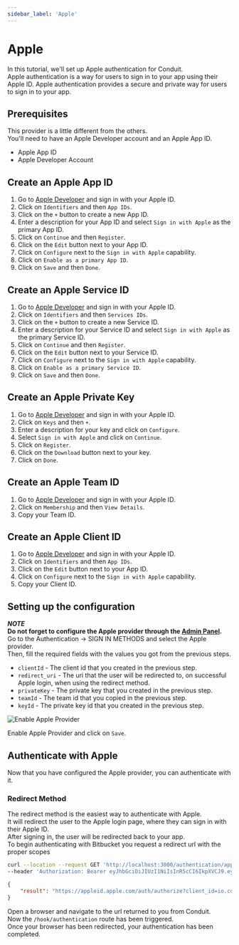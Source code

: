 ```yaml
---
sidebar_label: 'Apple'
---
```


# Apple

In this tutorial, we'll set up Apple authentication for Conduit.<br />
Apple authentication is a way for users to sign in to your app using their Apple ID.
Apple authentication provides a secure and private way for users to sign in to your app.

## Prerequisites

This provider is a little different from the others.<br />
You'll need to have an Apple Developer account and an Apple App ID.<br />

- Apple App ID
- Apple Developer Account

## Create an Apple App ID

1. Go to [Apple Developer](https://developer.apple.com/account/resources/identifiers/list) and sign in with your Apple ID.
2. Click on `Identifiers` and then `App IDs`.
3. Click on the `+` button to create a new App ID.
4. Enter a description for your App ID and select `Sign in with Apple` as the primary App ID.
5. Click on `Continue` and then `Register`.
6. Click on the `Edit` button next to your App ID.
7. Click on `Configure` next to the `Sign in with Apple` capability.
8. Click on `Enable as a primary App ID`.
9. Click on `Save` and then `Done`.

## Create an Apple Service ID

1. Go to [Apple Developer](https://developer.apple.com/account/resources/identifiers/list) and sign in with your Apple ID.
2. Click on `Identifiers` and then `Services IDs`.
3. Click on the `+` button to create a new Service ID.
4. Enter a description for your Service ID and select `Sign in with Apple` as the primary Service ID.
5. Click on `Continue` and then `Register`.
6. Click on the `Edit` button next to your Service ID.
7. Click on `Configure` next to the `Sign in with Apple` capability.
8. Click on `Enable as a primary Service ID`.
9. Click on `Save` and then `Done`.

## Create an Apple Private Key

1. Go to [Apple Developer](https://developer.apple.com/account/resources/authkeys/list) and sign in with your Apple ID.
2. Click on `Keys` and then `+`.
3. Enter a description for your key and click on `Configure`.
4. Select `Sign in with Apple` and click on `Continue`.
5. Click on `Register`.
6. Click on the `Download` button next to your key.
7. Click on `Done`.

## Create an Apple Team ID

1. Go to [Apple Developer](https://developer.apple.com/account/#/membership) and sign in with your Apple ID.
2. Click on `Membership` and then `View Details`.
3. Copy your Team ID.

## Create an Apple Client ID

1. Go to [Apple Developer](https://developer.apple.com/account/resources/identifiers/list) and sign in with your Apple ID.
2. Click on `Identifiers` and then `App IDs`.
3. Click on the `Edit` button next to your App ID.
4. Click on `Configure` next to the `Sign in with Apple` capability.
5. Copy your Client ID.

## Setting up the configuration

***NOTE***<br />
**Do not forget to configure the Apple provider through the [Admin Panel](../config#third-party).**<br />
Go to the Authentication -> SIGN IN METHODS and select the Apple provider.<br />
Then, fill the required fields with the values you got from the previous steps.

- `clientId` - The client id that you created in the previous step.
- `redirect_uri` - The uri that the user will be redirected to, on successful Apple login, when using the redirect method.
- `privateKey` - The private key that you created in the previous step.
- `teamId` - The team id that you copied in the previous step.
- `keyId` - The private key id that you created in the previous step.

![Enable Apple Provider](/v0.15/modules/authentication/tutorials/enable_apple_provider.png)

Enable Apple Provider and click on `Save`.

## Authenticate with Apple

Now that you have configured the Apple provider, you can authenticate with it.

### Redirect Method

The redirect method is the easiest way to authenticate with Apple.<br />
It will redirect the user to the Apple login page, where they can sign in with their Apple ID.<br />
After signing in, the user will be redirected back to your app.<br />
To begin authenticating with Bitbucket you request a redirect url with the proper scopes<br />

``` bash title="Request"
curl --location --request GET 'http://localhost:3000/authentication/apple' \
--header 'Authorization: Bearer eyJhbGciOiJIUzI1NiIsInR5cCI6IkpXVCJ9.eyJpZCI6IjYzNjNjZGNkMDhkNTU2MDk1NmM4MGQ4OSIsImlhdCI6MTY2OTIxMDM1MywiZXhwIjoxNjY5MjgyMzUzfQ.TyvHCuyDKLiKFoEpaXRdbYoFwrzDlFiW4VdUVQJdf7U'
```
``` json title="Response"
{
    "result": "https://appleid.apple.com/auth/authorize?client_id=io.conduit.app&redirect_uri=http%3A%2F%2Flocalhost%3A3000%2Fauthentication%2Fapple%2Fcallback&response_type=code%20id_token&response_mode=form_post&scope=name%20email&state=eyJpZCI6IjYzNjNjZGNkMDhkNTU2MDk1NmM4MGQ4OSIsImlhdCI6MTY2OTIxMDM1MywiZXhwIjoxNjY5MjgyMzUzfQ.TyvHCuyDKLiKFoEpaXRdbYoFwrzDlFiW4VdUVQJdf7U&nonce=eyJpZCI6IjYzNjNjZGNkMDhkNTU2MDk1NmM4MGQ4OSIsImlhdCI6MTY2OTIxMDM1MywiZXhwIjoxNjY5MjgyMzUzfQ.TyvHCuyDKLiKFoEpaXRdbYoFwrzDlFiW4VdUVQJdf7U"
}
```


Open a browser and navigate to the url returned to you from Conduit.<br />
Now the `/hook/authentication` route has been triggered.<br />
Once your browser has been redirected, your authentication has been completed.








